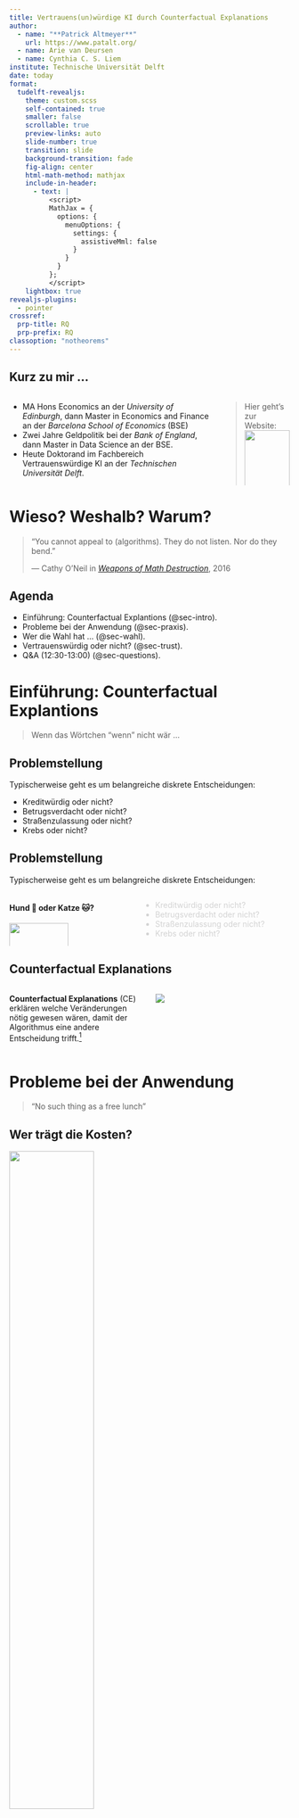 ```yaml
---
title: Vertrauens(un)würdige KI durch Counterfactual Explanations
author: 
  - name: "**Patrick Altmeyer**"
    url: https://www.patalt.org/
  - name: Arie van Deursen
  - name: Cynthia C. S. Liem
institute: Technische Universität Delft
date: today
format: 
  tudelft-revealjs:
    theme: custom.scss
    self-contained: true
    smaller: false
    scrollable: true
    preview-links: auto
    slide-number: true
    transition: slide
    background-transition: fade
    fig-align: center
    html-math-method: mathjax
    include-in-header:
      - text: |
          <script>
          MathJax = {
            options: {
              menuOptions: {
                settings: {
                  assistiveMml: false
                }
              }
            }
          };
          </script>
    lightbox: true
revealjs-plugins:
  - pointer
crossref: 
  prp-title: RQ
  prp-prefix: RQ
classoption: "notheorems"
---
```


## Kurz zu mir ...

::::{.columns}::::
:::{.column width='75%'}
- MA Hons Economics an der *University of Edinburgh*, dann Master in Economics and Finance an der *Barcelona School of Economics* (BSE)
- Zwei Jahre Geldpolitik bei der *Bank of England*, dann Master in Data Science an der BSE.
- Heute Doktorand im Fachbereich Vertrauenswürdige KI an der *Technischen Universität Delft*.
:::
:::{.column width='25%'}
> Hier geht's zur Website:
> ![](/www/images/qr.png){width="100%" fig-align="center"}
:::
::::

# Wieso? Weshalb? Warum?

> “You cannot appeal to (algorithms). They do not listen. Nor do they bend.”
>
> — Cathy O'Neil in [*Weapons of Math Destruction*](https://en.wikipedia.org/wiki/Weapons_of_Math_Destruction), 2016

## Agenda 

::: {.incremental}

- Einführung: Counterfactual Explantions (@sec-intro).
- Probleme bei der Anwendung (@sec-praxis).
- Wer die Wahl hat ... (@sec-wahl).
- Vertrauenswürdig oder nicht? (@sec-trust).
- Q&A (12:30-13:00) (@sec-questions).
<!-- - **Papers**: @altmeyer2023endogenous, @altmeyer2023explaining, @altmeyer2023faithful, @hengst2024conformal, @altmeyer2024position -->

:::

# Einführung: Counterfactual Explantions {#sec-intro}

> Wenn das Wörtchen "wenn" nicht wär ...

## Problemstellung {auto-animate=true}

Typischerweise geht es um belangreiche diskrete Entscheidungen:

::: {.incremental}

- Kreditwürdig oder nicht?
- Betrugsverdacht oder nicht?
- Straßenzulassung oder nicht?
- Krebs oder nicht?

:::

## Problemstellung {auto-animate=true}

Typischerweise geht es um belangreiche diskrete Entscheidungen:

::::{.columns}::::
:::{.column width='45%'}
#### Hund 🐶 oder Katze 🐱?

![](www/class.png){width="70%" align="center"}
:::
:::{.column width='55%'}

::: {style="color: lightgrey;"}
- Kreditwürdig oder nicht?
- Betrugsverdacht oder nicht?
- Straßenzulassung oder nicht?
- Krebs oder nicht?
:::
:::
::::

## Counterfactual Explanations

::::{.columns}::::
:::{.column width='50%'}
**Counterfactual Explanations** (CE) erklären welche Veränderungen nötig gewesen wären, damit der Algorithmus eine andere Entscheidung trifft.^[Weitere einleitende Lektüre: Blog [post](https://www.patalt.org/blog/posts/individual-recourse-for-black-box-models/) oder 📜 @altmeyer2023explaining.]
:::
:::{.column width='50%'}
![](www/revise.gif)
:::
::::

# Probleme bei der Anwendung {#sec-praxis}

> "No such thing as a free lunch"

## Wer trägt die Kosten? 

![](www/bank_cartoon.png){width="55%" fig-align="center"}

::::{.columns}::::
:::{.column width='50%'}
Individuelle Kostenminimierung ist nicht immer optimal.^[Mehr zu dem Thema in unserem SaTML 📜 [@altmeyer2023endogenous].]
:::
:::{.column width='50%'}
![](www/poc.png){width="100%"}
:::
::::

# Wer die Wahl hat ... {#sec-wahl}

> ... hat meistens auch die Qual.

## Mangelnde Eindeutigkeit

::::{.columns}::::
:::{.column width='40%'}
- Erklärungen für Algorithmen sind selten eindeutig.

- Diversität kann sogar erwünschlich sein [@mothilal2020explaining].
:::
:::{.column width='60%'}

![Diverse Erklärungen durch CE. Quelle: @altmeyer2023explaining.](www/ce_intro.png){fig-align="center"}

:::
::::


## Viele Bedürfnisse

::: {.incremental}

- **Proximität**: individuelle Kostenminimierung [@wachter2017counterfactual].
- **Umsetzbarkeit**: nicht alle Veränderungen sind möglich [@ustun2019actionable].
- **Robustheit**: Erklärungen sollten auch morgen noch gültig sein [@upadhyay2021robust; @slack2021counterfactual; @pawelczyk2022probabilistically].
- **Plausibilität**: nicht alle Veränderungen sind plausibel [@joshi2019realistic; @poyiadzi2020face].

:::

# Vertrauenswürdig oder nicht? {#sec-trust}

> Nicht alles, was gut aussieht, ist auch wirklich gut.

## Pick your Poison

Alle Erklärungen in @fig-cf-example sind gültig. 

> Welche nehmen wir?

![Aus 9 wird 7: CEs für einen Bildklassifikator generiert durch *Wachter* [@wachter2017counterfactual], *Schut* [@schut2021generating] and *REVISE* [@joshi2019realistic].](www/mnist_motivation.png){#fig-cf-example width="80%"}

## Treue trumpft Plausibilität

::::{.columns}::::
:::{.column width='30%'}
![*ECCCos* für MLP (a), Ensemble (b), JEM (c), JEM Ensemble (d).](www/mnist_eccco.png){#fig-mnist-eccco width="75%"}
:::
:::{.column width='70%'}
*ECCCo* generiert CE die^[Mehr zum Thema in unserem AAAI 📜 [@altmeyer2024faithful].]

- Qualität treu repräsentiert (@fig-mnist-eccco).
- Plausibilität erreicht (@fig-mnist-benchmark).

![Ergebnisse für verschiedene Generatoren (from 3 to 5).](www/mnist_benchmark.png){#fig-mnist-benchmark width="100%"}
:::
::::

## Robustheit fördert Erklärbarkeit

Mehrere Bachelorarbeiten, die untersuchen welche Methoden die Qualität von Modellen verbessern.

::::{.columns}::::
:::{.column width='40%'}
Vorallem *Aversarial Training* scheint zu helfen (@fig-at)^[Mehr zum Thema in Rithik Appachi's [Thesis](https://resolver.tudelft.nl/uuid:47786bb4-ae24-4972-94a0-1bd18d756486).].

![](/www/images/panda.png)
:::
:::{.column width='60%'}
![ECCCos für standard Model (mitte) und Model mit *Aversarial Training* (rechts).](/www/images/rithik_ce.png){#fig-at}
:::
::::

## Weitere Themen

::: {.incremental}

- **Forschung**: Können wir CE schon während des Trainings verwenden?
- **Open-Source**: Unser open-source Ökosystem for Trustworthy AI in Julia ([Taija](https://www.taija.org/)) wächst

:::

::::{.columns}::::
:::{.column width='50%'}
::: {.incremental}
  - Counterfactual Explanations
  - Conformal Prediction
  - Bayesian Deep Learning
:::
:::
:::{.column width='50%'}
::: {.incremental}
  - Joint Energy Models
  - Adversarial Robustness 
  - ...
:::
:::
::::

# Fragen? {#sec-questions}

## References {.scrollable .smaller}


